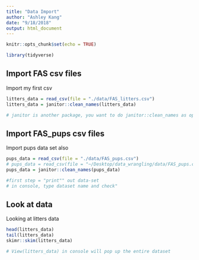 ```yaml
---
title: "Data Import"
author: "Ashley Kang"
date: "9/18/2018"
output: html_document
---
```


```r
knitr::opts_chunk$set(echo = TRUE)

library(tidyverse)
```

## Import FAS csv files

Import my first csv

```r
litters_data = read_csv(file = "./data/FAS_litters.csv")
litters_data = janitor::clean_names(litters_data)

# janitor is another package, you want to do janitor::clean_names as opposed to library(janitor)... clean because if tidyverse and janitor has the same command, R wil be confused
```

## Import FAS_pups csv files

Import pups data set also

```r
pups_data = read_csv(file = "./data/FAS_pups.csv")
# pups_data = read_csv(file = "~/Desktop/data_wrangling/data/FAS_pups.csv")
pups_data = janitor::clean_names(pups_data)

#first step = "print"" out data-set 
# in console, type dataset name and check"
```

## Look at data

Looking at litters data

```r
head(litters_data)
tail(litters_data)
skimr::skim(litters_data)

# View(litters_data) in console will pop up the entire dataset
```

